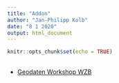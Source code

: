 ```yaml
---
title: "Addon"
author: "Jan-Philipp Kolb"
date: "8 1 2020"
output: html_document
---
```


```r
knitr::opts_chunk$set(echo = TRUE)
```

## 

- [Geodaten Workshop WZB](https://github.com/WZBSocialScienceCenter/r-geodata-workshop)

<!--
https://mgimond.github.io/MEGUG2016/Tutorial.html
-->